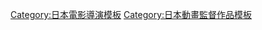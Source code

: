 {{Navbox
|name = 石原立也執導作品
|title = [[石原立也]]執導作品
|listclass = hlist hlist-hyphen
|group1 = 電視動畫
|list1  = {{Navbox|child
|group1 = 2000年代
|list1 = 
* [[AIR (遊戲)|AIR]]（2005年）
* [[涼宮春日的憂鬱]]<sup>1</sup>（2006年、2009年）
* [[Kanon]]（2006年－2007年）
* [[CLANNAD]]系列（2007年－2009年）
|group2 = 2010年代
|list2 = 
* [[日常]]（2011年）
* [[中二病也想談戀愛！]]系列（2012年、2014年）
* [[吹響吧！上低音號]]（2015年－2016年）
* [[無彩限的幻影世界]]（2016年）
|group3 = 2020年代
|list3 = 
* [[小林家的龍女僕|小林家的龍女僕S]]（2021年）
}}
|group2 = OVA
|list2 = 
* 幸福是什麼<sup>2</sup>（1991年）
* {{lang|ja|二匹の猫と元気な家族}}（1997年）
* [[Dancing Blade 任性桃天使！]]系列（1998年－1999年）
* [[日常|日常的0話]]（2011年）
|group3 = 電影動畫
|list3 = 
* [[涼宫春日的消失]]<sup>1</sup>（2010年）
* [[中二病也想談戀愛！#劇場版|小鳥遊六花·改 ～劇場版 中二病也想談戀愛！～]]（2013年）
* [[吹響吧！上低音號|劇場版 吹響吧！上低音號 ～歡迎加入北宇治高中管樂團～]]（2016年）
* 劇場版 吹響吧！上低音號 ～想傳達的旋律～<sup>3</sup>（2017年）
* [[中二病也想談戀愛！-Take On Me-]]（2018年）
* [[吹響吧！上低音號#吹響吧！上低音號 ~誓言的終章~|劇場版 吹響吧！上低音號 ～誓言的終章～]]（2019年）
|below=
1: 2009年新版升為總導演 2: 首席導演 3:總導演
}}<noinclude>
{{DEFAULTSORT:Ishihara Tatsuya}}
[[Category:日本電影導演模板]]
[[Category:日本動畫監督作品模板]]
</noinclude>